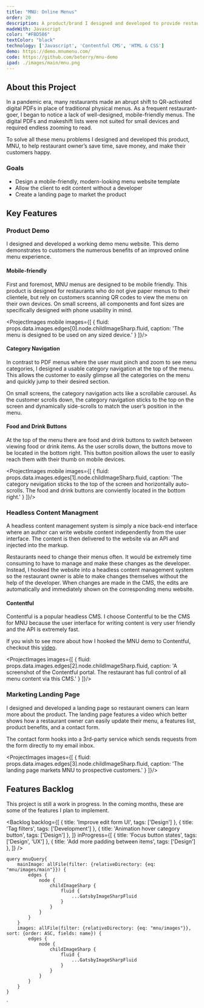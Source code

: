 ```yaml
---
title: "MNU: Online Menus"
order: 20
description: A product/brand I designed and developed to provide restaurant owners with well-designed, mobile-friendly menu websites.
madeWith: Javascript
color: "#FBD586"
textColor: "black"
technology: ['Javascript', 'Contentful CMS', 'HTML & CSS']
demo: https://demo.mnumenu.com/
code: https://github.com/beterry/mnu-demo
ipad: ./images/main/mnu.png
---
```



## About this Project

In a pandemic era, many restaurants made an abrupt shift to QR-activated digital PDFs in place of traditional physical menus. As a frequent restaurant-goer, I began to notice a lack of well-designed, mobile-friendly menus. The digital PDFs and makeshift lists were not suited for small devices and required endless zooming to read.

To solve all these menu problems I designed and developed this product, MNU, to help restaurant owner’s save time, save money, and make their customers happy.

### Goals

- Design a mobile-friendly, modern-looking menu website template
- Allow the client to edit content without a developer
- Create a landing page to market the product

## Key Features

### Product Demo

I designed and developed a working demo menu website. This demo demonstrates to customers the numerous benefits of an improved online menu experience.

#### Mobile-friendly

First and foremost, MNU menus are designed to be mobile friendly. This product is designed for restaurants who do not give paper menus to their clientele, but rely on customers scanning QR codes to view the menu on their own devices. On small screens, all components and font sizes are specifically designed with phone usability in mind.

<ProjectImages mobile images={[
    {
        fluid: props.data.images.edges[0].node.childImageSharp.fluid,
        caption: 'The menu is designed to be used on any sized device.'
    }
]}/>

#### Category Navigation

In contrast to PDF menus where the user must pinch and zoom to see menu categories, I designed a usable category navigation at the top of the menu. This allows the customer to easily glimpse all the categories on the menu and quickly jump to their desired section.

On small screens, the category navigation acts like a scrollable carousel. As the customer scrolls down, the category navigation sticks to the top on the screen and dynamically side-scrolls to match the user’s position in the menu.

#### Food and Drink Buttons

At the top of the menu there are food and drink buttons to switch between viewing food or drink items. As the user scrolls down, the buttons move to be located in the bottom right. This button position allows the user to easily reach them with their thumb on mobile devices.

<ProjectImages mobile images={[
    {
        fluid: props.data.images.edges[1].node.childImageSharp.fluid,
        caption: 'The category nevigation sticks to the top of the screen and horizontally auto-scrolls. The food and drink buttons are conviently located in the bottom right.'
    }
]}/>

### Headless Content Managment

A headless content management system is simply a nice back-end interface where an author can write website content independently from the user interface. The content is then delivered to the website via an API and injected into the markup.

Restaurants need to change their menus often. It would be extremely time consuming to have to manage and make these changes as the developer. Instead, I hooked the website into a headless content management system so the restaurant owner is able to make changes themselves without the help of the developer. When changes are made in the CMS, the edits are automatically and immediately shown on the corresponding menu website.

#### Contentful

Contentful is a popular headless CMS. I choose Contentful to be the CMS for MNU because the user interface for writing content is very user friendly and the API is extremely fast. 

<Callout emoji='&#128249;'>
    If you wish to see more about how I hooked the MNU demo to Contentful, checkout this <a href='#'>video</a>.
</Callout>

<ProjectImages images={[
    {
        fluid: props.data.images.edges[2].node.childImageSharp.fluid,
        caption: 'A screenshot of the Contentful portal. The restaurant has full control of all menu content via this CMS.'
    }
]}/>

### Marketing Landing Page

I designed and developed a landing page so restaurant owners can learn more about the product. The landing page features a video which better shows how a restaurant owner can easily update their menu, a features list, product benefits, and a contact form.

The contact form hooks into a 3rd-party service which sends requests from the form directly to my email inbox.

<ProjectImages images={[
    {
        fluid: props.data.images.edges[3].node.childImageSharp.fluid,
        caption: 'The landing page markets MNU to prospective customers.'
    }
]}/>

## Features Backlog

This project is still a work in progress. In the coming months, these are some of the features I plan to implement.

<Backlog 
    backlog={[
        {
            title: 'Improve edit form UI',
            tags: ['Design']
        },
        {
            title: 'Tag filters',
            tags: ['Development']
        },
        {
            title: 'Animation hover category button',
            tags: ['Design']
        },
    ]}
    inProgress={[
        {
            title: 'Focus button states',
            tags: ['Design', 'UX']
        },
        {
            title: 'Add more padding between items',
            tags: ['Design']
        },
    ]}
/>

    query mnuQuery{
        mainImage: allFile(filter: {relativeDirectory: {eq: "mnu/images/main"}}) {
            edges {
                node {
                    childImageSharp {
                        fluid {
                            ...GatsbyImageSharpFluid
                        }
                    }
                }
            }
        }
        images: allFile(filter: {relativeDirectory: {eq: "mnu/images"}}, sort: {order: ASC, fields: name}) {
            edges {
                node {
                    childImageSharp {
                        fluid {
                            ...GatsbyImageSharpFluid
                        }
                    }
                }
            }
        }
    }
`